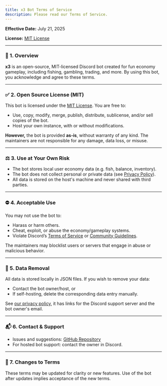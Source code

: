 ```yaml
---
title: x3 Bot Terms of Service
description: Please read our Terms of Service.
---
```


**Effective Date:** July 21, 2025

**License:** [MIT License](https://opensource.org/licenses/MIT)

---

### 🧠 1. Overview

**x3** is an open-source, MIT-licensed Discord bot created for fun economy gameplay, including fishing, gambling, trading, and more. By using this bot, you acknowledge and agree to these terms.

---

### ✅ 2. Open Source License (MIT)

This bot is licensed under the [MIT License](https://opensource.org/licenses/MIT). You are free to:

* Use, copy, modify, merge, publish, distribute, sublicense, and/or sell copies of the bot.
* Host your own instance, with or without modifications.

**However,** the bot is provided **as-is**, without warranty of any kind. The maintainers are not responsible for any damage, data loss, or misuse.

---

### ⚖️ 3. Use at Your Own Risk

* The bot stores local user economy data (e.g. fish, balance, inventory).
* The bot does not collect personal or private data (see [Privacy Policy](#)).
* All data is stored on the host's machine and never shared with third parties.

---

### ⛔ 4. Acceptable Use

You may not use the bot to:

* Harass or harm others.
* Cheat, exploit, or abuse the economy/gameplay systems.
* Violate Discord’s [Terms of Service](https://discord.com/terms) or [Community Guidelines](https://discord.com/guidelines).

The maintainers may blocklist users or servers that engage in abuse or malicious behavior.

---

### 🧹 5. Data Removal

All data is stored locally in JSON files. If you wish to remove your data:

* Contact the bot owner/host, or
* If self-hosting, delete the corresponding data entry manually.

See [our privacy policy](privacy), it has links for the Discord support server and the bot owner's email.

---

### 📬 6. Contact & Support

* Issues and suggestions: [GitHub Repository](#)
* For hosted bot support: contact the owner in Discord.

---

### 📝 7. Changes to Terms

These terms may be updated for clarity or new features. Use of the bot after updates implies acceptance of the new terms.